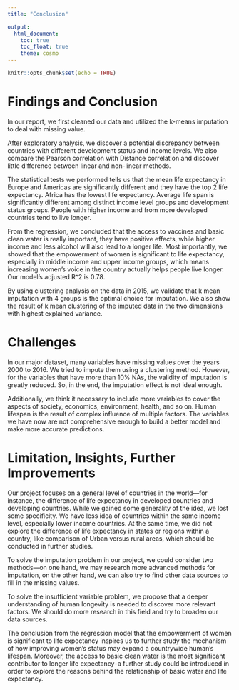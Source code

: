 ```yaml
---
title: "Conclusion"

output: 
  html_document:
    toc: true
    toc_float: true
    theme: cosmo
---
```


```r
knitr::opts_chunk$set(echo = TRUE)
```
 
# Findings and Conclusion

  In our report, we first cleaned our data and utilized the k-means imputation to deal with missing value.
  
  After exploratory analysis, we discover a potential discrepancy between countries with different development status and income levels. We also compare the Pearson correlation with Distance correlation and discover little difference between linear and non-linear methods. 
  
  The statistical tests we performed tells us that the mean life expectancy in Europe and Americas are significantly different and they have the top 2 life expectancy. Africa has the lowest life expectancy. Average life span is significantly different among distinct income level groups and development status groups. People with higher income and from more developed countries tend to live longer.
  
  From the regression, we concluded that the access to vaccines and basic clean water is really important, they have positive effects, while higher income and less alcohol will also lead to a longer life. Most importantly, we showed that the empowerment of women is significant to life expectancy, especially in middle income and upper income groups, which means increasing women’s voice in the country actually helps people live longer. Our model’s adjusted R^2 is 0.78.
  
  By using clustering analysis on the data in 2015, we validate that k mean imputation with 4 groups is the optimal choice for imputation. We also show the result of k mean clustering of the imputed data in the two dimensions with highest explained variance. 
 
# Challenges

  In our major dataset, many variables have missing values over the years 2000 to 2016. We tried to impute them using a clustering method. However, for the variables that have more than 10% NAs, the validity of imputation is greatly reduced. So, in the end, the imputation effect is not ideal enough.
  
  Additionally, we think it necessary to include more variables to cover the aspects of society, economics, environment, health, and so on. Human lifespan is the result of complex influence of multiple factors. The variables we have now are not comprehensive enough to build a better model and make more accurate predictions.
 
 
# Limitation, Insights, Further Improvements

  Our project focuses on a general level of countries in the world—for instance, the difference of life expectancy in developed countries and developing countries. While we gained some generality of the idea, we lost some specificity. We have less idea of countries within the same income level, especially lower income countries. At the same time, we did not explore the difference of life expectancy in states or regions within a country, like comparison of Urban versus rural areas, which should be conducted in further studies.
  
  To solve the imputation problem in our project, we could consider two methods—on one hand, we may research more advanced methods for imputation, on the other hand, we can also try to find other data sources to fill in the missing values.
  
  To solve the insufficient variable problem, we propose that a deeper understanding of human longevity is needed to discover more relevant factors. We should do more research in this field and try to broaden our data sources.
  
  The conclusion from the regression model that the empowerment of women is significant to life expectancy inspires us to further study the mechanism of how improving women’s status may expand a countrywide human's lifespan. Moreover, the access to basic clean water is the most significant contributor to longer life expectancy–a further study could be introduced in order to explore the reasons behind the relationship of basic water and life expectancy.
